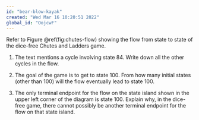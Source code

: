 ```yaml
---
id: "bear-blow-kayak"
created: "Wed Mar 16 10:20:51 2022"
global_id: "OojcwF"
---
```


Refer to Figure \@ref(fig:chutes-flow) showing the flow from state to state of the dice-free Chutes and Ladders game. 

1. The text mentions a cycle involving state 84. Write down all the other cycles in the flow.

2. The goal of the game is to get to state 100. From how many initial states (other than 100) will the flow eventually lead to state 100.

3. The only terminal endpoint for the flow on the state island shown in the upper left corner of the diagram is state 100. Explain why, in the dice-free game, there cannot possibly be another terminal endpoint for the flow on that state island.



